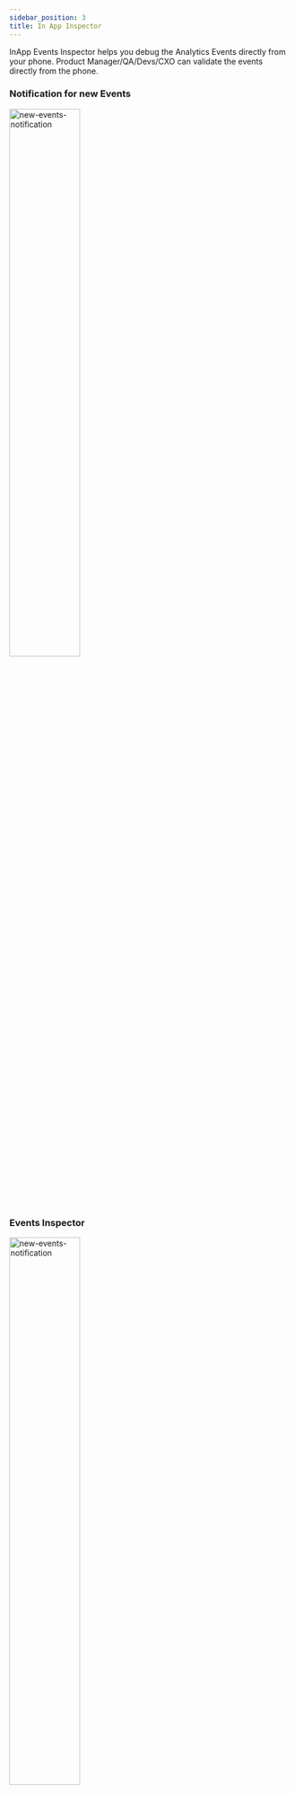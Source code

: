 ```yaml
---
sidebar_position: 3
title: In App Inspector
---
```


InApp Events Inspector helps you debug the Analytics Events directly from your phone. Product Manager/QA/Devs/CXO can validate the events directly from the phone.

### Notification for new Events

<img alt="new-events-notification" src="/img/docs/android-sdk/new-events-notification.png" width="50%" />


### Events Inspector

<img alt="new-events-notification" src="/img/docs/android-sdk/events-inspector.png" width="50%" />
<br/>
<img alt="new-events-notification" src="/img/docs/android-sdk/event-properties.png" width="50%" />